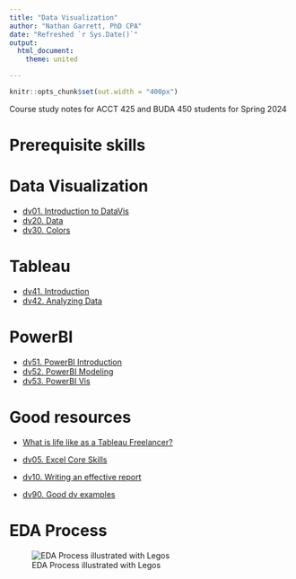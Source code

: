 ```yaml
--- 
title: "Data Visualization"
author: "Nathan Garrett, PhD CPA"
date: "Refreshed `r Sys.Date()`"
output: 
  html_document:
    theme: united

---
```


```r
knitr::opts_chunk$set(out.width = "400px")
```


Course study notes for ACCT 425 and BUDA 450 students for Spring 2024

# Prerequisite skills



# Data Visualization 

- [dv01. Introduction to DataVis](dv01-intro.html)
- [dv20. Data](dv21-data.html)
- [dv30. Colors](dv30-colors.html)

# Tableau
- [dv41. Introduction](dv41-tableau-intro.html)
- [dv42. Analyzing Data](dv42-tableau-data.html)



# PowerBI

- [dv51. PowerBI Introduction](dv51-powerbi-intro.html)
- [dv52. PowerBI Modeling](dv52-powerbi-model.html)
- [dv53. PowerBI Vis](dv53-powerbi-vis.html)


# Good resources

- [What is life like as a Tableau Freelancer?](https://www.reddit.com/r/tableau/comments/1724zdf/six_years_as_a_tableau_freelancer_ama/)

- [dv05. Excel Core Skills](dv05-excel.html)
- [dv10. Writing an effective report](dv10-effective-reports.html)
- [dv90. Good dv examples](dv90-examples.html)


# EDA Process

![EDA Process illustrated with Legos](dv00-index-eda-lego.jpeg)